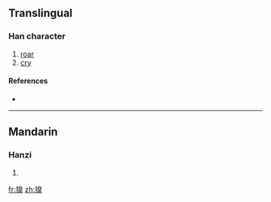 ==Translingual==

===Han character===
{{Han char|rn=94|rad=犬|as=12|sn=15|four=|canj=大竹竹山十 (KHHUJ)}}

# [[roar]]
# [[cry]]

====References====
* {{Han ref|kx=0717.150|dkj=20667|hdz=21368.130|uh=734B|ud=29515}}

----

==Mandarin==

===Hanzi===
{{cmn-hanzi|pin=[[háo]] ([[hao2]]), [[mò]] ([[mo4]])|wg=hao<sup>2</sup>, mo<sup>4</sup>}}

# {{defn|Mandarin}}

[[fr:獋]]
[[zh:獋]]